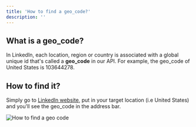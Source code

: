 ```yaml
---
title: 'How to find a geo_code?'
description: ''
---
```

## What is a geo_code?
In LinkedIn, each location, region or country is associated with a global unique id that's called a **geo_code** in our API. For example, the geo_code of United States is 103644278.

## How to find it?
Simply go to <a href="https://www.linkedin.com/jobs/search/?currentJobId=3662502499&geoId=103644278&keywords=IT&location=United%20States&refresh=true" target="_blank">LinkedIn website</a>, put in your target location (i.e United States) and you'll see the geo_code in the address bar.

![How to find a geo code](/images/geo_code.png)
